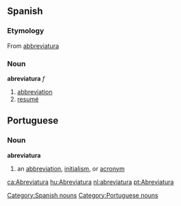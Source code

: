{{rfd}}
== Spanish ==
=== Etymology ===
From {{It.}} [[abbreviatura]]
=== Noun ===
[[Category:Spanish nouns]]
'''abreviatura''' ''f''
# [[abbreviation]]
# [[resumé]]

== Portuguese ==
=== Noun ===
[[Category:Portuguese nouns]]
'''abreviatura''' 
# an [[abbreviation]], [[initialism]], or [[acronym]]

[[ca:Abreviatura]]
[[hu:Abreviatura]]
[[nl:abreviatura]]
[[pt:Abreviatura]]